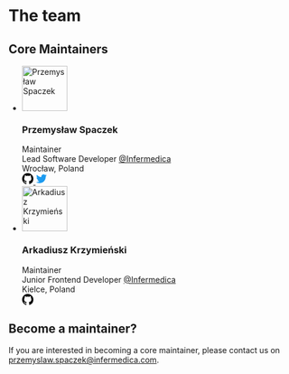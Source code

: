 
<Meta title="Team"/>

<style>{`
 .list {
   list-style-type: none;
   margin: 1rem 0;
 }
 .list__item {
   padding: 1.5rem 0;
 }
 .maintainer {
   display: flex;
  }
  .maintainer__avatar {
    border-radius: 50%;
  }
  .maintainer__profile {
    flex: 1;
    margin: 0 0 0 1rem;
   }
   .maintainer__role {
     margin: 0 0 0.5rem 0;
     text-transform: uppercase;
     font-size: 0.84rem;
     font-weight: 600;
   }
   .maintainer__title,
   .maintainer__job,
   .maintainer__location,
   .maintainer__social {
     margin: 0 0 0.5rem 0;
   }
   .maintainer__social {
     display: flex;
     align-items: center;
     justify-content: flex-start;
     gap: 0.5rem;
   }
   .social {
    display: fles;
    align-items: center;
    justify-content: center;
   }
`}</style>

# The team
## Core Maintainers
<ul class="list">
  <li class="list__item">
    <div class="maintainer">
      <div>
        <img src="https://github.com/pspaczek.png" alt="Przemysław Spaczek" width="80" height="80" class="maintainer__avatar"/>
      </div>
      <div class="maintainer__profile">
        <h3 >Przemysław Spaczek</h3>
        <div>
          <div class="maintainer__role">Maintainer</div>
          <div class="maintainer__job">Lead Software Developer <a href="https://github.com/infermedica" target="_blank">@Infermedica</a></div>
          <div class="maintainer__location">Wrocław, Poland</div>
          <div class="maintainer__social">
            <a href="https://github.com/pspaczek" target="_blank" class="social">
              <svg width="20" height="20" aria-hidden="true" viewBox="0 0 16 16" version="1.1" >
                <path fill-rule="evenodd" d="M8 0C3.58 0 0 3.58 0 8c0 3.54 2.29 6.53 5.47 7.59.4.07.55-.17.55-.38 0-.19-.01-.82-.01-1.49-2.01.37-2.53-.49-2.69-.94-.09-.23-.48-.94-.82-1.13-.28-.15-.68-.52-.01-.53.63-.01 1.08.58 1.23.82.72 1.21 1.87.87 2.33.66.07-.52.28-.87.51-1.07-1.78-.2-3.64-.89-3.64-3.95 0-.87.31-1.59.82-2.15-.08-.2-.36-1.02.08-2.12 0 0 .67-.21 2.2.82.64-.18 1.32-.27 2-.27.68 0 1.36.09 2 .27 1.53-1.04 2.2-.82 2.2-.82.44 1.1.16 1.92.08 2.12.51.56.82 1.27.82 2.15 0 3.07-1.87 3.75-3.65 3.95.29.25.54.73.54 1.48 0 1.07-.01 1.93-.01 2.2 0 .21.15.46.55.38A8.013 8.013 0 0016 8c0-4.42-3.58-8-8-8z"></path>
              </svg>
            </a>
            <a href="https://twitter.com/przemekspaczek" target="_blank" class="social">
              <svg width="20" height="20" viewBox="0 0 24 24" aria-hidden="true" fill="#1d9bf0"><g><path  d="M23.643 4.937c-.835.37-1.732.62-2.675.733.962-.576 1.7-1.49 2.048-2.578-.9.534-1.897.922-2.958 1.13-.85-.904-2.06-1.47-3.4-1.47-2.572 0-4.658 2.086-4.658 4.66 0 .364.042.718.12 1.06-3.873-.195-7.304-2.05-9.602-4.868-.4.69-.63 1.49-.63 2.342 0 1.616.823 3.043 2.072 3.878-.764-.025-1.482-.234-2.11-.583v.06c0 2.257 1.605 4.14 3.737 4.568-.392.106-.803.162-1.227.162-.3 0-.593-.028-.877-.082.593 1.85 2.313 3.198 4.352 3.234-1.595 1.25-3.604 1.995-5.786 1.995-.376 0-.747-.022-1.112-.065 2.062 1.323 4.51 2.093 7.14 2.093 8.57 0 13.255-7.098 13.255-13.254 0-.2-.005-.402-.014-.602.91-.658 1.7-1.477 2.323-2.41z"></path></g></svg>
            </a>
          </div>
        </div>
      </div>
    </div>
  </li>
  <li class="list__item">
    <div class="maintainer">
      <div>
        <img src="https://github.com/ArkadiuszKrzymienski.png" alt="Arkadiusz Krzymieński" width="80" height="80" class="maintainer__avatar"/>
      </div>
      <div class="maintainer__profile">
        <h3>Arkadiusz Krzymieński</h3>
        <div>
          <div class="maintainer__role">Maintainer</div>
          <div class="maintainer__job">Junior Frontend Developer <a href="https://github.com/infermedica" target="_blank">@Infermedica</a></div>
          <div class="maintainer__location">Kielce, Poland</div>
          <div class="maintainer__social">
            <a href="https://github.com/ArkadiuszKrzymienski" target="_blank" class="social">
              <svg width="20" height="20" aria-hidden="true" viewBox="0 0 16 16" version="1.1" >
                <path fill-rule="evenodd" d="M8 0C3.58 0 0 3.58 0 8c0 3.54 2.29 6.53 5.47 7.59.4.07.55-.17.55-.38 0-.19-.01-.82-.01-1.49-2.01.37-2.53-.49-2.69-.94-.09-.23-.48-.94-.82-1.13-.28-.15-.68-.52-.01-.53.63-.01 1.08.58 1.23.82.72 1.21 1.87.87 2.33.66.07-.52.28-.87.51-1.07-1.78-.2-3.64-.89-3.64-3.95 0-.87.31-1.59.82-2.15-.08-.2-.36-1.02.08-2.12 0 0 .67-.21 2.2.82.64-.18 1.32-.27 2-.27.68 0 1.36.09 2 .27 1.53-1.04 2.2-.82 2.2-.82.44 1.1.16 1.92.08 2.12.51.56.82 1.27.82 2.15 0 3.07-1.87 3.75-3.65 3.95.29.25.54.73.54 1.48 0 1.07-.01 1.93-.01 2.2 0 .21.15.46.55.38A8.013 8.013 0 0016 8c0-4.42-3.58-8-8-8z"></path>
              </svg>
            </a>
          </div>
        </div>
      </div>
    </div>
  </li>
</ul>

## Become a maintainer?
If you are interested in becoming a core maintainer, please contact us on przemyslaw.spaczek@infermedica.com.
